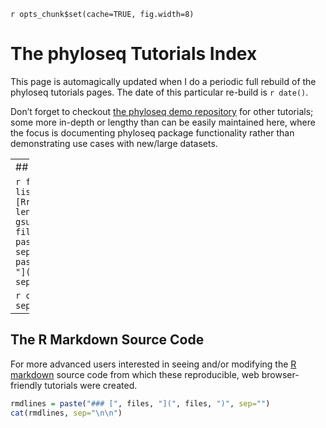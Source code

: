 `r opts_chunk$set(cache=TRUE, fig.width=8)`
<link href="http://joey711.github.com/phyloseq/markdown.css" rel="stylesheet"></link>

The phyloseq Tutorials Index
========================================================

This page is automagically updated when I do a periodic full rebuild of the phyloseq tutorials pages. The date of this particular re-build is `r date()`.

Don't forget to checkout [the phyloseq demo repository](https://github.com/joey711/phyloseq-demo) for other tutorials; some more in-depth or lengthy than can be easily maintained here, where the focus is documenting phyloseq package functionality rather than demonstrating use cases with new/large datasets.

---
## Available tutorials

```r
files = list.files(pattern=".[Rr]md")
length(files)
stems = gsub(".[Rr]md", "", files)
links = paste(stems, ".html", sep="")
mdlines = paste("### [", stems, "](", links, ")", sep="")
```

```r
cat(mdlines, sep="\n\n")
```


---
## The R Markdown Source Code
For more advanced users interested in seeing and/or modifying the [R markdown](http://www.rstudio.com/ide/docs/r_markdown) source code from which these reproducible, web browser-friendly tutorials were created.

```r
rmdlines = paste("### [", files, "](", files, ")", sep="")
cat(rmdlines, sep="\n\n")
```
